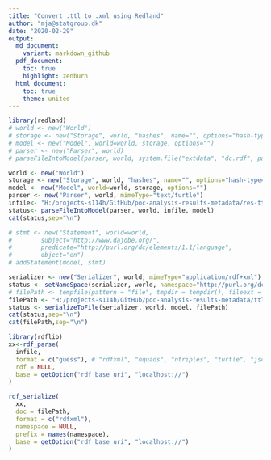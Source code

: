 ```yaml
---
title: "Convert .ttl to .xml using Redland"
author: "mja@statgroup.dk"
date: "2020-02-29"
output:
  md_document:
    variant: markdown_github
  pdf_document:
    toc: true
    highlight: zenburn
  html_document:
    toc: true
    theme: united
---
```


```r
library(redland)
# world <- new("World")
# storage <- new("Storage", world, "hashes", name="", options="hash-type='memory'")
# model <- new("Model", world=world, storage, options="")
# parser <- new("Parser", world)
# parseFileIntoModel(parser, world, system.file("extdata", "dc.rdf", package="redland"), model)

world <- new("World")
storage <- new("Storage", world, "hashes", name="", options="hash-type='memory'")
model <- new("Model", world=world, storage, options="")
parser <- new("Parser", world, mimeType="text/turtle")
infile<- "H:/projects-s114h/GitHub/poc-analysis-results-metadata/res-ttl/CDISC-pilot-TAB1X01.ttl"
status<- parseFileIntoModel(parser, world, infile, model)
cat(status,sep="\n")

# stmt <- new("Statement", world=world, 
#        subject="http://www.dajobe.org/",
#        predicate="http://purl.org/dc/elements/1.1/language",
#        object="en")
# addStatement(model, stmt)

serializer <- new("Serializer", world, mimeType="application/rdf+xml")
status <- setNameSpace(serializer, world, namespace="http://purl.org/dc/elements/1.1/", prefix="dc")  
# filePath <- tempfile(pattern = "file", tmpdir = tempdir(), fileext = ".rdf")
filePath <- "H:/projects-s114h/GitHub/poc-analysis-results-metadata/ttl2xml/CDISC-pilot-TAB1X01.xml"
status <- serializeToFile(serializer, world, model, filePath)
cat(status,sep="\n")
cat(filePath,sep="\n")
```

```r
library(rdflib)
xx<-rdf_parse(
  infile,
  format = c("guess"), # "rdfxml", "nquads", "ntriples", "turtle", "jsonld"),
  rdf = NULL,
  base = getOption("rdf_base_uri", "localhost://")
)

rdf_serialize(
  xx,
  doc = filePath,
  format = c("rdfxml"),
  namespace = NULL,
  prefix = names(namespace),
  base = getOption("rdf_base_uri", "localhost://")
)

```